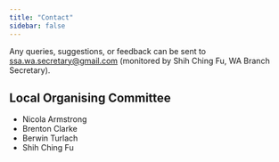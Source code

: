 ```yaml
---
title: "Contact"
sidebar: false
---
```


Any queries, suggestions, or feedback can be sent to <ssa.wa.secretary@gmail.com> (monitored by Shih Ching Fu, WA Branch Secretary).

## Local Organising Committee

- Nicola Armstrong
- Brenton Clarke
- Berwin Turlach
- Shih Ching Fu
